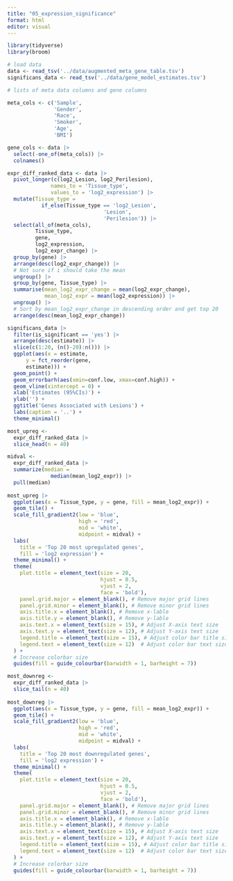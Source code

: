 ```yaml
---
title: "05_expression_significance"
format: html
editor: visual
---
```


```r
library(tidyverse)
library(broom)
```

```r
# load data
data <- read_tsv('../data/augmented_meta_gene_table.tsv')
significans_data <- read_tsv('../data/gene_model_estimates.tsv')
```

```r
# lists of meta data columns and gene columns

meta_cols <- c('Sample',
               'Gender',
               'Race',
               'Smoker',
               'Age',
               'BMI')

gene_cols <- data |> 
  select(-one_of(meta_cols)) |> 
  colnames()  
```

```r

expr_diff_ranked_data <- data |> 
  pivot_longer(c(log2_Lesion, log2_Perilesion), 
              names_to = 'Tissue_type',
              values_to = 'log2_expression') |> 
  mutate(Tissue_type = 
           if_else(Tissue_type == 'log2_Lesion', 
                               'Lesion', 
                               'Perilesion')) |> 
  select(all_of(meta_cols), 
         Tissue_type, 
         gene,
         log2_expression, 
         log2_expr_change) |>
  group_by(gene) |> 
  arrange(desc(log2_expr_change)) |> 
  # Not sure if i should take the mean 
  ungroup() |> 
  group_by(gene, Tissue_type) |> 
  summarise(mean_log2_expr_change = mean(log2_expr_change),
            mean_log2_expr = mean(log2_expression)) |> 
  ungroup() |> 
  # Sort by mean_log2_expr_change in descending order and get top 20
  arrange(desc(mean_log2_expr_change)) 
```

```r
significans_data |>
  filter(is_significant == 'yes') |>
  arrange(desc(estimate)) |>
  slice(c(1:20, (n()-20):n())) |>
  ggplot(aes(x = estimate,
      y = fct_reorder(gene,
      estimate))) +
  geom_point() +
  geom_errorbarh(aes(xmin=conf.low, xmax=conf.high)) +
  geom_vline(xintercept = 0) +
  xlab('Estimates (95%CIs)') +
  ylab('') +
  ggtitle('Genes Associated with Lesions') +
  labs(caption = '..') +
  theme_minimal()
```

```r
most_upreg <- 
  expr_diff_ranked_data |> 
  slice_head(n = 40)

midval <- 
  expr_diff_ranked_data |> 
  summarize(median = 
              median(mean_log2_expr)) |> 
  pull(median)
                      
most_upreg |>  
  ggplot(aes(x = Tissue_type, y = gene, fill = mean_log2_expr)) + 
  geom_tile() +
  scale_fill_gradient2(low = 'blue', 
                       high = 'red', 
                       mid = 'white',
                       midpoint = midval) +
  labs(
    title = 'Top 20 most upregulated genes',
    fill = 'log2 expression') + 
  theme_minimal() +
  theme(
    plot.title = element_text(size = 20,
                              hjust = 0.5,
                              vjust = 2,
                              face = 'bold'),
    panel.grid.major = element_blank(), # Remove major grid lines
    panel.grid.minor = element_blank(), # Remove minor grid lines
    axis.title.x = element_blank(), # Remove x-lable
    axis.title.y = element_blank(), # Remove y-lable
    axis.text.x = element_text(size = 15), # Adjust X-axis text size
    axis.text.y = element_text(size = 12), # Adjust Y-axis text size
    legend.title = element_text(size = 15), # Adjust color bar title size
    legend.text = element_text(size = 12)  # Adjust color bar text size
  ) +
  # Increase colorbar size
  guides(fill = guide_colourbar(barwidth = 1, barheight = 7)) 
```

```r
most_downreg <- 
  expr_diff_ranked_data |> 
  slice_tail(n = 40)
                      
most_downreg |>  
  ggplot(aes(x = Tissue_type, y = gene, fill = mean_log2_expr)) + 
  geom_tile() +
  scale_fill_gradient2(low = 'blue', 
                       high = 'red', 
                       mid = 'white',
                       midpoint = midval) +
  labs(
    title = 'Top 20 most downregulated genes',
    fill = 'log2 expression') + 
  theme_minimal() +
  theme(
    plot.title = element_text(size = 20,
                              hjust = 0.5,
                              vjust = 2,
                              face = 'bold'),
    panel.grid.major = element_blank(), # Remove major grid lines
    panel.grid.minor = element_blank(), # Remove minor grid lines
    axis.title.x = element_blank(), # Remove x-lable
    axis.title.y = element_blank(), # Remove y-lable
    axis.text.x = element_text(size = 15), # Adjust X-axis text size
    axis.text.y = element_text(size = 12), # Adjust Y-axis text size
    legend.title = element_text(size = 15), # Adjust color bar title size
    legend.text = element_text(size = 12)  # Adjust color bar text size
  ) +
  # Increase colorbar size
  guides(fill = guide_colourbar(barwidth = 1, barheight = 7)) 
```
